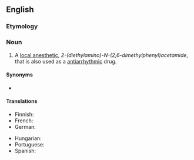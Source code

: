 {{also|lidocaïne}}

==English==

===Etymology===
{{confix|lido|caine|lang=en}}

===Noun===
{{wikipedia}}
{{en-noun|~}}

# {{lb|en|medicine}} A [[local anesthetic]], ''2-(diethylamino)-N-(2,6-dimethylphenyl)acetamide'', that is also used as a [[antiarrhythmic]] drug.

====Synonyms====
* {{l|en|lignocaine}}

====Translations====
{{trans-top|local anesthetic}}
* Finnish: {{t|fi|lidokaiini}}
* French: {{t+|fr|lidocaïne|f}}
* German: {{t+|de|Lidocain|n}}
{{trans-mid}}
* Hungarian: {{t|hu|lidokain}}
* Portuguese: {{t|pt|lidocaína|f}}
* Spanish: {{t|es|lidocaína|f}}
{{trans-bottom}}